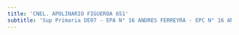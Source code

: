 ```yaml
---
title: 'CNEL. APOLINARIO FIGUEROA 651'
subtitle: 'Sup Primaria DE07 - EPA N° 16 ANDRES FERREYRA - EPC N° 16 ANDRES FERREYRA - JII N° 06/07° - CAIYJ CLUB CABALLITO'
---
```




